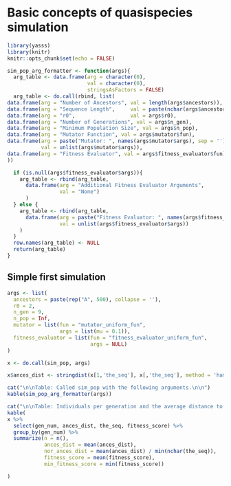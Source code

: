 # Basic concepts of quasispecies simulation

```r
library(yasss)
library(knitr)
knitr::opts_chunk$set(echo = FALSE)
```

```r
sim_pop_arg_formatter <- function(args){
  arg_table <- data.frame(arg = character(0),
                          val = character(0),
                          stringsAsFactors = FALSE)
  arg_table <- do.call(rbind, list(
data.frame(arg = "Number of Ancestors", val = length(args$ancestors)),
data.frame(arg = "Sequence Length",     val = paste(nchar(args$ancestors), collapse = ', ')),
data.frame(arg = "r0",                  val = args$r0),
data.frame(arg = "Number of Generations", val = args$n_gen),
data.frame(arg = "Minimum Population Size", val = args$n_pop),
data.frame(arg = "Mutator Function", val = args$mutator$fun),
data.frame(arg = paste("Mutator: ", names(args$mutator$args), sep = ''),
           val = unlist(args$mutator$args)),
data.frame(arg = "Fitness Evaluator", val = args$fitness_evaluator$fun)
))

  if (is.null(args$fitness_evaluator$args)){
    arg_table <- rbind(arg_table,
      data.frame(arg = "Additional Fitness Evaluator Arguments",
                 val = "None")
      )
  } else {
    arg_table <- rbind(arg_table,
      data.frame(arg = paste("Fitness Evaluator: ", names(args$fitness_evaluator$args), sep = ''),
                 val = unlist(args$fitness_evaluator$args))
    )
  }
  row.names(arg_table) <- NULL
  return(arg_table)
}
```

## Simple first simulation

```r
args <- list(
  ancestors = paste(rep("A", 500), collapse = ''),
  r0 = 2,
  n_gen = 9,
  n_pop = Inf,
  mutator = list(fun = "mutator_uniform_fun",
                 args = list(mu = 0.1)),
  fitness_evaluator = list(fun = "fitness_evaluator_uniform_fun",
                           args = NULL)
)

x <- do.call(sim_pop, args)

x$ances_dist <- stringdist(x[1,'the_seq'], x[,'the_seq'], method = 'hamming')

cat("\n\nTable: Called sim_pop with the following arguments.\n\n")
kable(sim_pop_arg_formatter(args))

cat("\n\nTable: Individuals per generation and the average distance to the original ancestor for the generation.\n\n")
kable(
x %>% 
  select(gen_num, ances_dist, the_seq, fitness_score) %>% 
  group_by(gen_num) %>%
  summarize(n = n(),
            ances_dist = mean(ances_dist),
            nor_ances_dist = mean(ances_dist) / min(nchar(the_seq)),
            fitness_score = mean(fitness_score),
            min_fitness_score = min(fitness_score))

)
```
